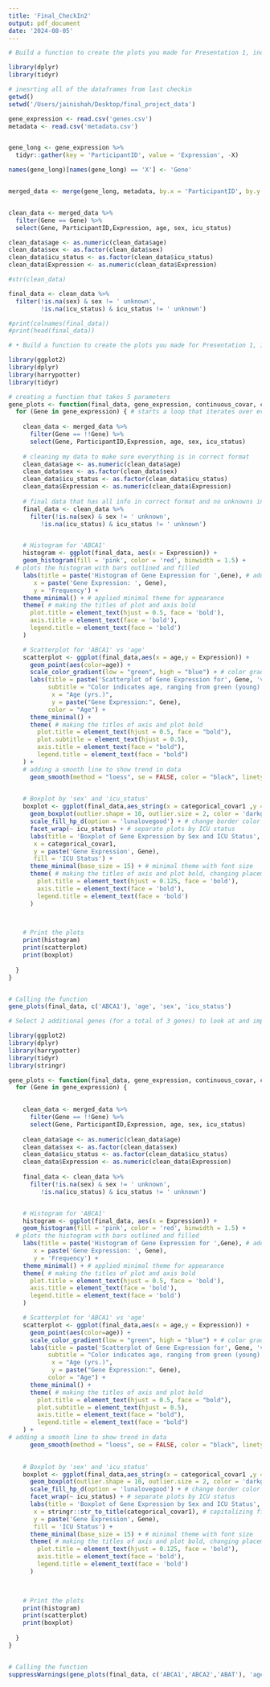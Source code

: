 ```yaml
---
title: 'Final_CheckIn2'
output: pdf_document
date: '2024-08-05'
---
```

```r
# Build a function to create the plots you made for Presentation 1, incorporating feedback you received from your first presentation on improving plot design. Your functions should take the following input: (1) the name of the data frame, (2) a list of 1 or more gene names, (3) 1 continuous covariate, and (4) two categorical covariates (10 pts)
```


```r
library(dplyr)
library(tidyr)

# inesrting all of the dataframes from last checkin 
getwd()
setwd('/Users/jainishah/Desktop/final_project_data')

gene_expression <- read.csv('genes.csv')
metadata <- read.csv('metadata.csv')


gene_long <- gene_expression %>%
  tidyr::gather(key = 'ParticipantID', value = 'Expression', -X)

names(gene_long)[names(gene_long) == 'X'] <- 'Gene'


merged_data <- merge(gene_long, metadata, by.x = 'ParticipantID', by.y = 'participant_id')


clean_data <- merged_data %>%
  filter(Gene == Gene) %>%
  select(Gene, ParticipantID,Expression, age, sex, icu_status)

clean_data$age <- as.numeric(clean_data$age)
clean_data$sex <- as.factor(clean_data$sex)
clean_data$icu_status <- as.factor(clean_data$icu_status)
clean_data$Expression <- as.numeric(clean_data$Expression)

#str(clean_data)

final_data <- clean_data %>%
  filter(!is.na(sex) & sex != ' unknown',
         !is.na(icu_status) & icu_status != ' unknown')

#print(colnames(final_data))
#print(head(final_data))
```


```r
# •	Build a function to create the plots you made for Presentation 1, incorporating feedback you received from your first presentation on improving plot design. Your functions should take the following input: (1) the name of the data frame, (2) a list of 1 or more gene names, (3) 1 continuous covariate, and (4) two categorical covariates (10 pts)

library(ggplot2)
library(dplyr)
library(harrypotter)
library(tidyr)

# creating a function that takes 5 parameters 
gene_plots <- function(final_data, gene_expression, continuous_covar, categorical_covar1, categorical_covar2) {
  for (Gene in gene_expression) { # starts a loop that iterates over every gene in the 'gene_expression' vector to generate the following plots 
    
    clean_data <- merged_data %>%
      filter(Gene == !!Gene) %>%
      select(Gene, ParticipantID,Expression, age, sex, icu_status)
    
    # cleaning my data to make sure everything is in correct format 
    clean_data$age <- as.numeric(clean_data$age)
    clean_data$sex <- as.factor(clean_data$sex)
    clean_data$icu_status <- as.factor(clean_data$icu_status)
    clean_data$Expression <- as.numeric(clean_data$Expression)
    
    # final data that has all info in correct format and no unknowns included
    final_data <- clean_data %>%
      filter(!is.na(sex) & sex != ' unknown',
         !is.na(icu_status) & icu_status != ' unknown')


    # Histogram for 'ABCA1'
    histogram <- ggplot(final_data, aes(x = Expression)) + 
    geom_histogram(fill = 'pink', color = 'red', binwidth = 1.5) +
  # plots the histogram with bars outlined and filled
    labs(title = paste('Histogram of Gene Expression for ',Gene), # adds title and axis labels
       x = paste('Gene Expression: ', Gene),
       y = 'Frequency') + 
    theme_minimal() + # applied minimal theme for appearance 
    theme( # making the titles of plot and axis bold
      plot.title = element_text(hjust = 0.5, face = 'bold'),
      axis.title = element_text(face = 'bold'),
      legend.title = element_text(face = 'bold')
    )

    # Scatterplot for 'ABCA1' vs 'age'
    scatterplot <- ggplot(final_data,aes(x = age,y = Expression)) + 
      geom_point(aes(color=age)) + 
      scale_color_gradient(low = "green", high = "blue") + # color gradient for age 
      labs(title = paste('Scatterplot of Gene Expression for', Gene, 'vs. Age (yrs.)'), # title for plot and axis 
           subtitle = "Color indicates age, ranging from green (young) to blue (old)",
            x = "Age (yrs.)",
            y = paste("Gene Expression:", Gene),
           color = "Age") + 
      theme_minimal() +
      theme( # making the titles of axis and plot bold 
        plot.title = element_text(hjust = 0.5, face = "bold"),
        plot.subtitle = element_text(hjust = 0.5), 
        axis.title = element_text(face = "bold"),
        legend.title = element_text(face = "bold")
    ) +
    # adding a smooth line to show trend in data 
      geom_smooth(method = "loess", se = FALSE, color = "black", linetype = "dashed")
    

    # Boxplot by 'sex' and 'icu_status'
    boxplot <- ggplot(final_data,aes_string(x = categorical_covar1 ,y = 'Expression', fill = categorical_covar2)) +
      geom_boxplot(outlier.shape = 10, outlier.size = 2, color = 'darkgray', lwd = 0.8, alpha = 0.7) +
      scale_fill_hp_d(option = 'lunalovegood') + # change border color and box details 
      facet_wrap(~ icu_status) + # separate plots by ICU status
      labs(title = 'Boxplot of Gene Expression by Sex and ICU Status', # assigned titles for axis and plot 
       x = categorical_covar1,
       y = paste('Gene Expression', Gene),
       fill = 'ICU Status') + 
      theme_minimal(base_size = 15) + # minimal theme with font size 
      theme( # making the titles of axis and plot bold, changing placement of titles 
        plot.title = element_text(hjust = 0.125, face = 'bold'),
        axis.title = element_text(face = 'bold'),
        legend.title = element_text(face = 'bold')
      )

    

    # Print the plots
    print(histogram)
    print(scatterplot)
    print(boxplot)
  
  }
}


# Calling the function
gene_plots(final_data, c('ABCA1'), 'age', 'sex', 'icu_status')


```


```r
# Select 2 additional genes (for a total of 3 genes) to look at and implement a loop to generate your figures using the function you created (10 pts)

library(ggplot2)
library(dplyr)
library(harrypotter)
library(tidyr)
library(stringr)

gene_plots <- function(final_data, gene_expression, continuous_covar, categorical_covar1, categorical_covar2) {
  for (Gene in gene_expression) {

    
    clean_data <- merged_data %>%
      filter(Gene == !!Gene) %>%
      select(Gene, ParticipantID,Expression, age, sex, icu_status)
    
    clean_data$age <- as.numeric(clean_data$age)
    clean_data$sex <- as.factor(clean_data$sex)
    clean_data$icu_status <- as.factor(clean_data$icu_status)
    clean_data$Expression <- as.numeric(clean_data$Expression)
    
    final_data <- clean_data %>%
      filter(!is.na(sex) & sex != ' unknown',
         !is.na(icu_status) & icu_status != ' unknown')


    # Histogram for 'ABCA1'
    histogram <- ggplot(final_data, aes(x = Expression)) + 
    geom_histogram(fill = 'pink', color = 'red', binwidth = 1.5) +
  # plots the histogram with bars outlined and filled
    labs(title = paste('Histogram of Gene Expression for ',Gene), # adds title and axis labels
       x = paste('Gene Expression: ', Gene),
       y = 'Frequency') + 
    theme_minimal() + # applied minimal theme for appearance 
    theme( # making the titles of plot and axis bold
      plot.title = element_text(hjust = 0.5, face = 'bold'),
      axis.title = element_text(face = 'bold'),
      legend.title = element_text(face = 'bold')
    )

    # Scatterplot for 'ABCA1' vs 'age'
    scatterplot <- ggplot(final_data,aes(x = age,y = Expression)) + 
      geom_point(aes(color=age)) + 
      scale_color_gradient(low = "green", high = "blue") + # color gradient for age 
      labs(title = paste('Scatterplot of Gene Expression for', Gene, 'vs. Age (yrs.)'), # title for plot and axis 
           subtitle = "Color indicates age, ranging from green (young) to blue (old)",
            x = "Age (yrs.)",
            y = paste("Gene Expression:", Gene),
           color = "Age") + 
      theme_minimal() +
      theme( # making the titles of axis and plot bold 
        plot.title = element_text(hjust = 0.5, face = "bold"),
        plot.subtitle = element_text(hjust = 0.5), 
        axis.title = element_text(face = "bold"),
        legend.title = element_text(face = "bold")
    ) +
# adding a smooth line to show trend in data 
      geom_smooth(method = "loess", se = FALSE, color = "black", linetype = "dashed")
    

    # Boxplot by 'sex' and 'icu_status'
    boxplot <- ggplot(final_data,aes_string(x = categorical_covar1 ,y = 'Expression', fill = categorical_covar2)) +
      geom_boxplot(outlier.shape = 10, outlier.size = 2, color = 'darkgray', lwd = 0.8, alpha = 0.7) +
      scale_fill_hp_d(option = 'lunalovegood') + # change border color and box details 
      facet_wrap(~ icu_status) + # separate plots by ICU status
      labs(title = 'Boxplot of Gene Expression by Sex and ICU Status', # assigned titles for axis and plot 
       x = stringr::str_to_title(categorical_covar1), # capitalizing first letter of 'categorical_covar1'
       y = paste('Gene Expression', Gene),
       fill = 'ICU Status') + 
      theme_minimal(base_size = 15) + # minimal theme with font size 
      theme( # making the titles of axis and plot bold, changing placement of titles 
        plot.title = element_text(hjust = 0.125, face = 'bold'),
        axis.title = element_text(face = 'bold'),
        legend.title = element_text(face = 'bold')
      )

    

    # Print the plots
    print(histogram)
    print(scatterplot)
    print(boxplot)
  
  }
}


# Calling the function
suppressWarnings(gene_plots(final_data, c('ABCA1','ABCA2','ABAT'), 'age', 'sex', 'icu_status'))

```





